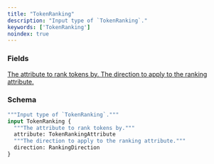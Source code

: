 ```yaml
---
title: "TokenRanking"
description: "Input type of `TokenRanking`."
keywords: ['TokenRanking']
noindex: true
---
```


### Fields

<a href="/api-reference/types/tokenrankingattribute">
  <ResponseField name="attribute" type="TokenRankingAttribute">
    The attribute to rank tokens by.
  </ResponseField>
</a>

<a href="/api-reference/types/rankingdirection">
  <ResponseField name="direction" type="RankingDirection">
    The direction to apply to the ranking attribute.
  </ResponseField>
</a>

### Schema


```graphql 
"""Input type of `TokenRanking`."""
input TokenRanking {
  """The attribute to rank tokens by."""
  attribute: TokenRankingAttribute
  """The direction to apply to the ranking attribute."""
  direction: RankingDirection
}
```
